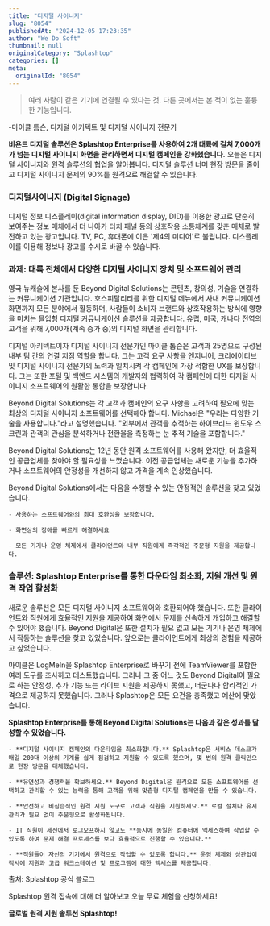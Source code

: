 ```yaml
---
title: "디지털 사이니지"
slug: "8054"
publishedAt: "2024-12-05 17:23:35"
author: "We Do Soft"
thumbnail: null
originalCategory: "Splashtop"
categories: []
meta:
  originalId: "8054"
---
```


> 여러 사람이 같은 기기에 연결될 수 있다는 것.
> 다른 곳에서는 본 적이 없는 훌륭한 기능입니다.

-마이클 톰슨, 디지털 아키텍트 및 디지털 사이니지 전문가

**비욘드 디지털 솔루션은 Splashtop Enterprise를 사용하여 2개 대륙에 걸쳐 7,000개가 넘는 디지털 사이니지 화면을 관리하면서 디지털 캠페인을 강화했습니다.**
오늘은 디지털 사이니지와 원격 솔루션의 협업을 알아봅니다. 디지털 솔루션 너머 현장 방문을 줄이고 디지털 사이니지 문제의 90%를 원격으로 해결할 수 있습니다.

### 디지털사이니지 (Digital Signage)​​

디지털 정보 디스플레이(digital information display, DID)를 이용한 광고로
단순히 보여주는 정보 매체에서 더 나아가 터치 패널 등의 상호작용 소통체계를 갖춘 매체로 발전하고 있는 광고입니다.
TV, PC, 휴대폰에 이은 '제4의 미디어'로 불립니다.
디스플레이를 이용해 정보나 광고를 수시로 바꿀 수 있습니다.

### 과제: 대륙 전체에서 다양한 디지털 사이니지 장치 및 소프트웨어 관리

영국 뉴캐슬에 본사를 둔 Beyond Digital Solutions는 콘텐츠, 창의성, 기술을 연결하는 커뮤니케이션 기관입니다. 호스피탈리티를 위한 디지털 메뉴에서 사내 커뮤니케이션 화면까지 모든 분야에서 활동하며, 사람들이 소비자 브랜드와 상호작용하는 방식에 영향을 미치는 몰입형 디지털 커뮤니케이션 솔루션을 제공합니다. 유럽, 미국, 캐나다 전역의 고객을 위해 7,000개(계속 증가 중)의 디지털 화면을 관리합니다.

디지털 아키텍트이자 디지털 사이니지 전문가인 마이클 톰슨은 고객과 25명으로 구성된 내부 팀 간의 연결 지점 역할을 합니다. 그는 고객 요구 사항을 엔지니어, 크리에이티브 및 디지털 사이니지 전문가의 노력과 일치시켜 각 캠페인에 가장 적합한 UX를 보장합니다. 그는 또한 포털 및 백엔드 시스템의 개발자와 협력하여 각 캠페인에 대한 디지털 사이니지 소프트웨어의 원활한 통합을 보장합니다.

Beyond Digital Solutions는 각 고객과 캠페인의 요구 사항을 고려하여 필요에 맞는 최상의 디지털 사이니지 소프트웨어를 선택해야 합니다. Michael은 "우리는 다양한 기술을 사용합니다."라고 설명했습니다. "외부에서 관객을 추적하는 하이브리드 윈도우 스크린과 관객의 관심을 분석하거나 전환율을 측정하는 눈 추적 기술을 포함합니다."

Beyond Digital Solutions는 12년 동안 원격 소프트웨어를 사용해 왔지만, 더 효율적인 공급업체를 찾아야 할 필요성을 느꼈습니다. 이전 공급업체는 새로운 기능을 추가하거나 소프트웨어의 안정성을 개선하지 않고 가격을 계속 인상했습니다.

Beyond Digital Solutions에서는 다음을 수행할 수 있는 안정적인 솔루션을 찾고 있었습니다.

 	- 사용하는 소프트웨어와의 최대 호환성을 보장합니다.

 	- 화면상의 장애를 빠르게 해결하세요

 	- 모든 기기나 운영 체제에서 클라이언트와 내부 직원에게 즉각적인 주문형 지원을 제공합니다.

### 솔루션: Splashtop Enterprise를 통한 다운타임 최소화, 지원 개선 및 원격 작업 활성화

새로운 솔루션은 모든 디지털 사이니지 소프트웨어와 호환되어야 했습니다. 또한 클라이언트와 직원에게 효율적인 지원을 제공하여 화면에서 문제를 신속하게 개입하고 해결할 수 있어야 했습니다. Beyond Digital은 또한 설치가 필요 없고 모든 기기나 운영 체제에서 작동하는 솔루션을 찾고 있었습니다. 앞으로는 클라이언트에게 최상의 경험을 제공하고 싶었습니다.

마이클은 LogMeIn을 Splashtop Enterprise로 바꾸기 전에 TeamViewer를 포함한 여러 도구를 조사하고 테스트했습니다. 그러나 그 중 어느 것도 Beyond Digital이 필요로 하는 안정성, 추가 기능 또는 라이브 지원을 제공하지 못했고, 더군다나 합리적인 가격으로 제공하지 못했습니다. 그러나 Splashtop은 모든 요건을 충족했고 예산에 맞았습니다.

**Splashtop Enterprise를 통해 Beyond Digital Solutions는 다음과 같은 성과를 달성할 수 있었습니다.**

 	- **디지털 사이니지 캠페인의 다운타임을 최소화합니다.** Splashtop은 서비스 데스크가 매일 200대 이상의 기계를 쉽게 점검하고 지원할 수 있도록 했으며, 몇 번의 원격 클릭만으로 현장 방문을 대체했습니다.

 	- **유연성과 경쟁력을 확보하세요.** Beyond Digital은 원격으로 모든 소프트웨어를 선택하고 관리할 수 있는 능력을 통해 고객을 위해 맞춤형 디지털 캠페인을 만들 수 있습니다.

 	- **안전하고 비침습적인 원격 지원 도구로 고객과 직원을 지원하세요.** 로컬 설치나 유지 관리가 필요 없이 주문형으로 활성화됩니다.

 	- IT 직원이 세션에서 로그오프하지 않고도 **동시에 동일한 컴퓨터에 액세스하여 작업할 수 있도록 하여 문제 해결 프로세스를 보다 효율적으로 진행할 수 있습니다.**

 	- **직원들이 자신의 기기에서 원격으로 작업할 수 있도록 합니다.** 운영 체제와 상관없이 적시에 지원과 고급 워크스테이션 및 프로그램에 대한 액세스를 제공합니다.

출처: Splashtop 공식 블로그

Splashtop 원격 접속에 대해 더 알아보고 오늘 무료 체험을 신청하세요!

**글로벌 원격 지원 솔루션 Splashtop!**
